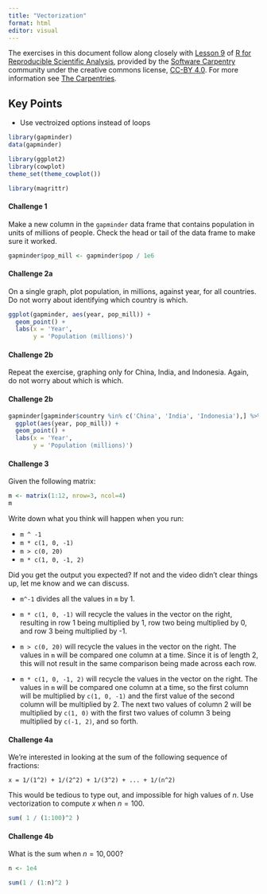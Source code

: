 ```yaml
---
title: "Vectorization"
format: html
editor: visual
---
```


The exercises in this document follow along closely with [Lesson 9](https://swcarpentry.github.io/r-novice-gapminder/09-vectorization.html) of [R for Reproducible Scientific Analysis](https://swcarpentry.github.io/r-novice-gapminder/), provided by the [Software Carpentry](https://software-carpentry.org/) community under the creative commons license, [CC-BY 4.0](https://creativecommons.org/licenses/by/4.0/). For more information see [The Carpentries](https://carpentries.org/).

::: callout-tip
## Key Points

-   Use vectroized options instead of loops
:::

```r
library(gapminder)
data(gapminder)

library(ggplot2)
library(cowplot)
theme_set(theme_cowplot())

library(magrittr)
```

#### Challenge 1

Make a new column in the `gapminder` data frame that contains population in units of millions of people. Check the head or tail of the data frame to make sure it worked.

<!-- Challenge 1 answer begin -->

```r
gapminder$pop_mill <- gapminder$pop / 1e6
```

<!-- Challenge 1 answer end -->

#### Challenge 2a

On a single graph, plot population, in millions, against year, for all countries. Do not worry about identifying which country is which.

<!-- Challenge 2a answer begin -->

```r
ggplot(gapminder, aes(year, pop_mill)) +
  geom_point() +
  labs(x = 'Year',
       y = 'Population (millions)')
```

<!-- Challenge 2a answer end -->

#### Challenge 2b

Repeat the exercise, graphing only for China, India, and Indonesia. Again, do not worry about which is which.

#### Challenge 2b

<!-- Challenge 2b answer begin -->

```r
gapminder[gapminder$country %in% c('China', 'India', 'Indonesia'),] %>%
  ggplot(aes(year, pop_mill)) +
  geom_point() +
  labs(x = 'Year',
       y = 'Population (millions)')
```

<!-- Challenge 2b answer end -->

#### Challenge 3

Given the following matrix:

```r
m <- matrix(1:12, nrow=3, ncol=4)
m
```

Write down what you think will happen when you run:

-   `m ^ -1`
-   `m * c(1, 0, -1)`
-   `m > c(0, 20)`
-   `m * c(1, 0, -1, 2)`

Did you get the output you expected? If not and the video didn't clear things up, let me know and we can discuss.

<!-- Challenge 3 answer begin -->

-   `m^-1` divides all the values in `m` by 1.

-   `m * c(1, 0, -1)` will recycle the values in the vector on the right, resulting in row 1 being multiplied by 1, row two being multiplied by 0, and row 3 being multiplied by -1.

-   `m > c(0, 20)` will recycle the values in the vector on the right. The values in `m` will be compared one column at a time. Since it is of length 2, this will not result in the same comparison being made across each row.

-   `m * c(1, 0, -1, 2)` will recycle the values in the vector on the right. The values in `m` will be compared one column at a time, so the first column will be multiplied by `c(1, 0, -1)` and the first value of the second column will be multiplied by 2. The next two values of column 2 will be multiplied by `c(1, 0)` with the first two values of column 3 being multiplied by `c(-1, 2)`, and so forth.

<!-- Challenge 3 answer end -->

#### Challenge 4a

We're interested in looking at the sum of the following sequence of fractions:

```         
x = 1/(1^2) + 1/(2^2) + 1/(3^2) + ... + 1/(n^2)
```

This would be tedious to type out, and impossible for high values of $n$. Use vectorization to compute $x$ when $n=100$.

<!-- Challenge 4a answer begin -->

```r
sum( 1 / (1:100)^2 )
```

<!-- Challenge 4a answer end -->

#### Challenge 4b

What is the sum when $n=10,000$?

<!-- Challenge 4b answer begin -->

```r
n <- 1e4

sum(1 / (1:n)^2 )
```

<!-- Challenge 4b answer end -->
